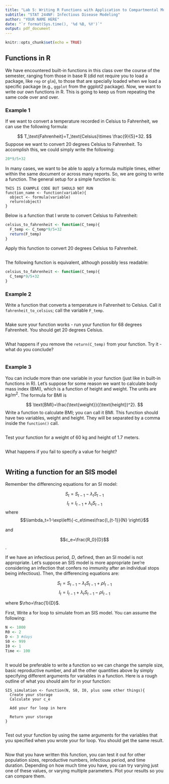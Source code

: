 ---
title: "Lab 5: Writing R Functions with Application to Compartmental Models"
subtitle: "STAT 244NF: Infectious Disease Modeling"
author: "YOUR NAME HERE"
date: "`r format(Sys.time(), '%d %B, %Y')`"
output: pdf_document
---

```{r setup, include=FALSE}
knitr::opts_chunk$set(echo = TRUE)
```

## Functions in R

We have encountered built-in functions in this class over the course of the semester, ranging from those in base R (did not require you to load a package, like `rep` or `glm`), to those that are specially loaded when we load a specific package (e.g., `ggplot` from the ggplot2 package). Now, we want to write our own functions in R. This is going to keep us from repeating the same code over and over.

### Example 1

If we want to convert a temperature recorded in Celsius to Fahrenheit, we can use the following formula:

$$
T_\text{Fahrenheit}=T_\text{Celsius}\times \frac{9}{5}+32.
$$
Suppose we want to convert 20 degrees Celsius to Fahrenheit. To accomplish this, we could simply write the following:

```{r}
20*9/5+32
```
In many cases, we want to be able to apply a formula multiple times, either within the same document or across many reports. So, we are going to write a function. The general setup for a simple function is:

```
THIS IS EXAMPLE CODE BUT SHOULD NOT RUN
function_name <- function(variable){
  object <- formula(variable)
  return(object)
}
```
Below is a function that I wrote to convert Celsius to Fahrenheit:

```{r}
celsius_to_fahrenheit <- function(C_temp){
  F_temp <- C_temp*9/5+32
  return(F_temp)
}
```

Apply this function to convert 20 degrees Celsius to Fahrenheit.

```{r}

```

The following function is equivalent, although possibly less readable:

```{r}
celsius_to_fahrenheit <- function(C_temp){
  C_temp*9/5+32
}
```

### Example 2

Write a function that converts a temperature in Fahrenheit to Celsius. Call it `fahrenheit_to_celsius`; call the variable `F_temp`.

```{r}

```

Make sure your function works - run your function for 68 degrees Fahrenheit. You should get 20 degrees Celsius.

```{r}

```

What happens if you remove the `return(C_temp)` from your function. Try it - what do you conclude?

```{r}

```

### Example 3

You can include more than one variable in your function (just like in built-in functions in R). Let's suppose for some reason we want to calculate body mass index (BMI), which is a function of height and weight. The units are $kg/m^2$. The formula for BMI is

$$
\text{BMI}=\frac{\text{weight}}{(\text{height})^2}.
$$
Write a function to calculate BMI; you can call it BMI. This function should have two variables, weight and height. They will be separated by a comma inside the `function()` call.

```{r}

```

Test your function for a weight of 60 kg and height of 1.7 meters.

```{r}

```

What happens if you fail to specify a value for height?

```{r}

```


## Writing a function for an SIS model

Remember the differencing equations for an SI model:

$$
S_{t}=S_{t-1}-\lambda_tS_{t-1}
$$
$$
I_{t}=I_{t-1}+\lambda_tS_{t-1}
$$
where $$\lambda_t=1-\exp\left\{-c_e\times\frac{I_{t-1}}{N} \right\}$$ 

and 

$$c_e=\frac{R_0}{D}$$.

If we have an infectious period, $D$, defined, then an SI model is not appropriate. Let's suppose an SIS model is more appropriate (we're considering an infection that confers no immunity after an individual stops being infectious). Then, the differencing equations are:

$$
S_{t}=S_{t-1}-\lambda_tS_{t-1}+\rho I_{t-1}
$$
$$
I_{t}=I_{t-1}+\lambda_tS_{t-1}-\rho I_{t-1}
$$

where $\rho=\frac{1}{D}$.

First, Write a for loop to simulate from an SIS model. You can assume the following: 

```{r}
N <- 1000
R0 <- 2
D <- 3 #days
S0 <- 999
I0 <- 1
Time <- 100
```

```{r}

```

It would be preferable to write a function so we can change the sample size, basic reproductive number, and all the other quantities above by simply specifying different arguments for variables in a function. Here is a rough outline of what you should aim for in your function:

```
SIS_simulation <- function(N, S0, I0, plus some other things){
  Create your storage
  Calculate your c_e
  
  Add your for loop in here
  
  Return your storage
}
```
```{r}

```

Test out your function by using the same arguments for the variables that you specified when you wrote your for loop. You should get the same result.

```{r}

```

Now that you have written this function, you can test it out for other population sizes, reproductive numbers, infectious period, and time duration. Depending on how much time you have, you can try varying just one of these values, or varying multiple parameters. Plot your results so you can compare them.

```{r}

```


